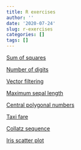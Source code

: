 ```yaml
---
title: R exercises
author: ''
date: '2020-07-24'
slug: r-exercises
categories: []
tags: []
---
```


[Sum of squares](/R_exercises/sum_sq.html)

[Number of digits](/R_exercises/number_digits.html)

[Vector filtering](/R_exercises/filter_vec.html)

[Maximum sepal length](/R_exercises/max_sepal.html)

[Central polygonal numbers](/R_exercises/central_polygonal.html)

[Taxi fare](/R_exercises/taxi_fare.html)

[Collatz sequence](/R_exercises/collatz.html)

[Iris scatter plot](/R_exercises/iris_scatter.html)